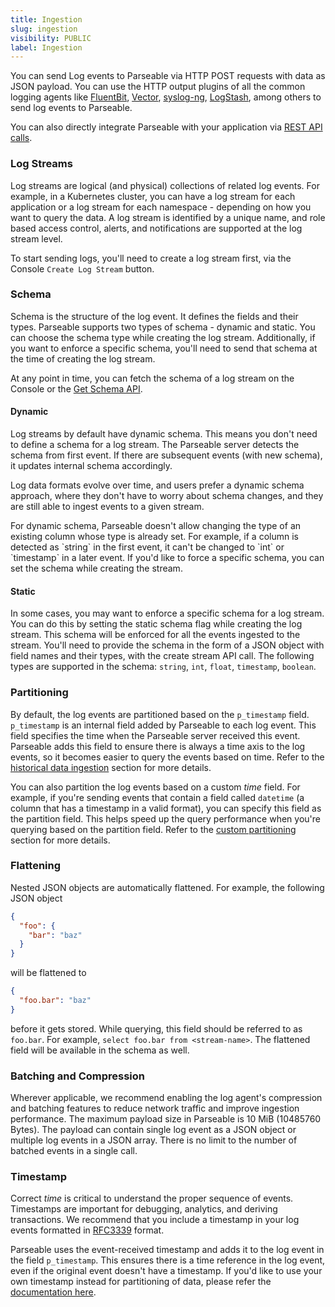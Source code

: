 ```yaml
---
title: Ingestion
slug: ingestion
visibility: PUBLIC
label: Ingestion
---
```


<head>
<title>Parseable Ingestion Concepts | Parseable</title>
<meta charSet="utf-8" />
<meta name="twitter:card" content="summary" />
</head>

You can send Log events to Parseable via HTTP POST requests with data as JSON payload. You can use the HTTP output plugins of all the common logging agents like [FluentBit](https://www.parseable.com/docs/log-ingestion/agents/fluentbit), [Vector](https://www.parseable.com/docs/log-ingestion/agents/vector), [syslog-ng](https://www.parseable.com/docs/log-ingestion/agents/syslog-ng), [LogStash](https://www.elastic.co/guide/en/logstash/current/plugins-outputs-http.html),  among others to send log events to Parseable. 

You can also directly integrate Parseable with your application via [REST API calls](https://parseable.com/docs/category/application-integration).

### Log Streams

Log streams are logical (and physical) collections of related log events. For example, in a Kubernetes cluster, you can have a log stream for each application or a log stream for each namespace - depending on how you want to query the data. A log stream is identified by a unique name, and role based access control, alerts, and notifications are supported at the log stream level.

To start sending logs, you'll need to create a log stream first, via the Console `Create Log Stream` button. 

### Schema

Schema is the structure of the log event. It defines the fields and their types. Parseable supports two types of schema - dynamic and static. You can choose the schema type while creating the log stream. Additionally, if you want to enforce a specific schema, you'll need to send that schema at the time of creating the log stream.

At any point in time, you can fetch the schema of a log stream on the Console or the [Get Schema API](https://www.postman.com/parseable/workspace/parseable/request/22353706-cd821423-8b9d-4ce6-9d93-8926390eb82b).

#### Dynamic

Log streams by default have dynamic schema. This means you don't need to define a schema for a log stream. The Parseable server detects the schema from first event. If there are subsequent events (with new schema), it updates internal schema accordingly.

Log data formats evolve over time, and users prefer a dynamic schema approach, where they don't have to worry about schema changes, and they are still able to ingest events to a given stream. 

<Callout type="tip">
For dynamic schema, Parseable doesn't allow changing the type of an existing column whose type is already set. For example, if a column is detected as `string` in the first event, it can't be changed to `int` or `timestamp` in a later event. If you'd like to force a specific schema, you can set the schema while creating the stream.
</Callout>

#### Static

In some cases, you may want to enforce a specific schema for a log stream. You can do this by setting the static schema flag while creating the log stream. This schema will be enforced for all the events ingested to the stream. You'll need to provide the schema in the form of a JSON object with field names and their types, with the create stream API call. The following types are supported in the schema: `string`, `int`, `float`, `timestamp`, `boolean`.

### Partitioning

By default, the log events are partitioned based on the `p_timestamp` field. `p_timestamp` is an internal field added by Parseable to each log event. This field specifies the time when the Parseable server received this event. Parseable adds this field to ensure there is always a time axis to the log events, so it becomes easier to query the events based on time. Refer to the [historical data ingestion](/docs/concepts/historical) section for more details.

You can also partition the log events based on a custom _time_ field. For example, if you're sending events that contain a field called `datetime` (a column that has a timestamp in a valid format), you can specify this field as the partition field. This helps speed up the query performance when you're querying based on the partition field. Refer to the [custom partitioning](/docs/concepts/partitioning) section for more details.

### Flattening

Nested JSON objects are automatically flattened. For example, the following JSON object

```json
{
  "foo": {
    "bar": "baz"
  }
}
```

will be flattened to

```json
{
  "foo.bar": "baz"
}
```

before it gets stored. While querying, this field should be referred to as `foo.bar`. For example, `select foo.bar from <stream-name>`. The flattened field will be available in the schema as well.

### Batching and Compression

Wherever applicable, we recommend enabling the log agent's compression and batching features to reduce network traffic and improve ingestion performance. The maximum payload size in Parseable is 10 MiB (10485760 Bytes). The payload can contain single log event as a JSON object or multiple log events in a JSON array. There is no limit to the number of batched events in a single call. 

### Timestamp

Correct *time* is critical to understand the proper sequence of events. Timestamps are important for debugging, analytics, and deriving transactions. We recommend that you include a timestamp in your log events formatted in [RFC3339](https://tools.ietf.org/html/rfc3339) format.

Parseable uses the event-received timestamp and adds it to the log event in the field `p_timestamp`. This ensures there is a time reference in the log event, even if the original event doesn't have a timestamp. If you'd like to use your own timestamp instead for partitioning of data, please refer the [documentation here](https://www.parseable.com/docs/concepts/historical#time-partitioning-in-parseable).
